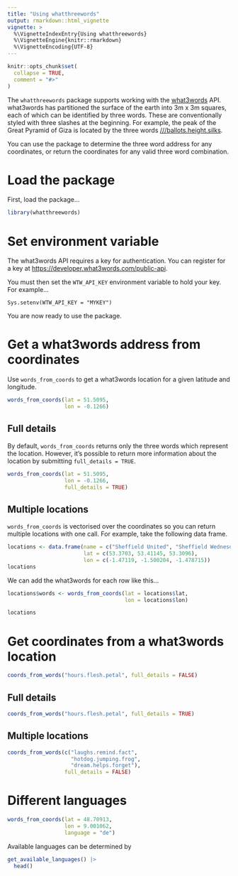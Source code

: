 ```yaml
---
title: "Using whatthreewords"
output: rmarkdown::html_vignette
vignette: >
  %\VignetteIndexEntry{Using whatthreewords}
  %\VignetteEngine{knitr::rmarkdown}
  %\VignetteEncoding{UTF-8}
---
```


```r
knitr::opts_chunk$set(
  collapse = TRUE,
  comment = "#>"
)
```

The `whatthreewords` package supports working with the [what3words](https://what3words.com/) API. what3words has partitioned the surface of the earth into 3m x 3m squares, each of which can be identified by three words. These are conventionally styled with three slashes at the beginning. For example, the peak of the Great Pyramid of Giza is located by the three words [///ballots.height.silks](https://what3words.com/ballots.height.silks).

You can use the package to determine the three word address for any coordinates, or return the coordinates for any valid three word combination. 

# Load the package

First, load the package...

```r
library(whatthreewords)
```

# Set environment variable

The what3words API requires a key for authentication. You can register for a key at [https://developer.what3words.com/public-api](https://developer.what3words.com/public-api).

You must then set the `WTW_API_KEY` environment variable to hold your key. For example...

```
Sys.setenv(WTW_API_KEY = "MYKEY")
```

You are now ready to use the package.

# Get a what3words address from coordinates

Use `words_from_coords` to get a what3words location for a given latitude and longitude.

```r
words_from_coords(lat = 51.5095, 
                  lon = -0.1266)
```

## Full details

By default, `words_from_coords` returns only the three words which represent the location. However, it's possible to return more information about the location by submitting `full_details = TRUE`.

```r
words_from_coords(lat = 51.5095, 
                  lon = -0.1266, 
                  full_details = TRUE)
```

## Multiple locations

`words_from_coords` is vectorised over the coordinates so you can return multiple locations with one call. For example, take the following data frame.

```r
locations <- data.frame(name = c("Sheffield United", "Sheffield Wednesday", "Sheffield Club"), 
                        lat = c(53.3703, 53.41145, 53.3096), 
                        lon = c(-1.47119, -1.500204, -1.478715))
locations
```

We can add the what3words for each row like this...

```r

locations$words <- words_from_coords(lat = locations$lat, 
                                     lon = locations$lon)

locations
```


# Get coordinates from a what3words location

```r
coords_from_words("hours.flesh.petal", full_details = FALSE)
```
## Full details

```r
coords_from_words("hours.flesh.petal", full_details = TRUE)
```

## Multiple locations

```r
coords_from_words(c("laughs.remind.fact", 
                    "hotdog.jumping.frog", 
                    "dream.helps.forget"), 
                  full_details = FALSE)
```

# Different languages

```r
words_from_coords(lat = 48.70913, 
                  lon = 9.001062, 
                  language = "de")
```
Available languages can be determined by

```r
get_available_languages() |> 
  head()
```

